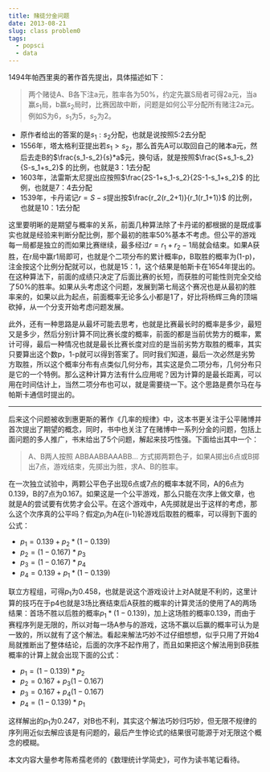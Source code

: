 ```yaml
---
title: 赌徒分金问题
date: 2013-08-21
slug: class problem0
tags:
  - popsci
  - data
---
```


1494年帕西里奥的著作首先提出，具体描述如下：

> 两个赌徒A、B各下注a元，胜率各为50%，约定先赢S局者可得2a元，当a赢$s_1$局，b赢$s_2$局时，比赛因故中断，问题是如何公平分配所有赌注2a元。例如S为6，$s_1$为5，$s_2$为2。

- 原作者给出的答案的是$s_1:s_2$分配，也就是说按照5:2去分配
- 1556年，塔太格利亚提出若$s_1>s_2$，那么首先A可以取回自己的赌本a元，然后去走B的$\frac{s_1-s_2}{s}*a$元，换句话，就是按照$\frac{S+s_1-s_2}{S-s_1+s_2}$ 的比例，也就是3：1去分配
- 1603年，法雷斯太尼提出应按照$\frac{2S-1+s_1-s_2}{2S-1-s_1+s_2}$ 的比例，也就是7：4去分配
- 1539年，卡丹诺记$r=S-s$提出按$\frac{r_2(r_2+1)}{r_1(r_1+1)}$ 的比例，也就是10：1去分配

这里要明晰的是期望与概率的关系，前面几种算法除了卡丹诺的都根据的是既成事实也就是经验来判断分配比例，那个最初的胜率50%基本不考虑。但公平的游戏每一局都是独立的而如果比赛继续，最多经过$r=r_1+r_2-1$局就会结束。如果A获胜，在r局中赢r1局即可，也就是个二项分布的累计概率p，B取胜的概率为(1-p)，注金按这个比例分配就可以，也就是15：1，这个结果是帕斯卡在1654年提出的。在这种算法下，前面的成绩只决定了后面比赛的长短，而获胜的可能性则完全交给了50%的胜率。如果从头考虑这个问题，发展到第七局这个赛况也是从最初的胜率来的，如果以此为起点，前面概率无论多么小都是1了，好比将杨辉三角的顶端砍掉，从一个分支开始考虑问题发展。

此外，还有一种思路是从最坏可能去思考，也就是比赛最长时的概率是多少，最短又是多少，然后分别计算不同比赛长度的概率，前面的都是当前优势方的概率，累计可得，最后一种情况也就是最长比赛长度对应的是当前劣势方取胜的概率，其实只要算出这个数p，1-p就可以得到答案了。同时我们知道，最后一次必然是劣势方取胜，所以这个概率分布有点类似几何分布，其实这是负二项分布，几何分布只是它的一个特例。那么这种计算方法有什么应用呢？因为计算的是最长距离，可以用在时间估计上，当然二项分布也可以，就是需要绕一下。这个思路是费尔马在与帕斯卡通信时提出的。

----

后来这个问题被收到惠更斯的著作《几率的规律》中，这本书更关注于公平赌博并首次提出了期望的概念，同时，书中也关注了在赌博中一系列分金的问题，包括上面问题的多人推广，书末给出了5个问题，解起来技巧性强。下面给出其中一个：

> A、B两人按照 ABBAABBAAABB… 方式掷两颗色子，如果A掷出6点或B掷出7点，游戏结束，先掷出为胜，求A、B的胜率。

在一次独立试验中，两颗公平色子出现6点或7点的概率本就不同，A的6点为0.139，B的7点为0.167。如果这是一个公平游戏，那么只能在次序上做文章，也就是A的尝试要有优势才会公平。在这个游戏中，A先掷就是出于这样的考虑，那么这个次序真的公平吗？假定$p_i$为A在(i-1)轮游戏后取胜的概率，可以得到下面的公式：

- $p_1=0.139+p_2*(1-0.139)$
- $p_2=(1-0.167)*p_3$
- $p_3=(1-0.167)*p_4$
- $p_4=0.139+p_1*(1-0.139)$

联立方程组，可得$p_1$为0.458，也就是说这个游戏设计上对A就是不利的，这里计算的技巧在于p4也就是3场比赛结束后A获胜的概率的计算灵活的使用了A的两场结果：首场不胜以后胜的概率$p_1*(1-0.139)$，加上这场胜的概率0.139，而由于赛程序列是无限的，所以对每一场A参与的游戏，这场不赢以后赢的概率可认为是一致的，所以就有了这个解法。看起来解法巧妙不过仔细想想，似乎只用了开始4局就推断出了整体结论，后面的次序不起作用了，而且如果把这个解法用到B获胜概率的计算上就会出现下面的公式：

- $p_1=(1-0.139)*p_2$
- $p_2=0.167+p_3(1-0.167)$
- $p_3=0.167+p_4(1-0.167)$
- $p_4=(1-0.139)*p_1$

这样解出的$p_1$为0.247，对B也不利，其实这个解法巧妙归巧妙，但无限不规律的序列用近似去解应该是有问题的，最后产生悖论式的结果很可能源于对无限这个概念的模糊。

本文内容大量参考陈希孺老师的《数理统计学简史》，可作为读书笔记看待。
